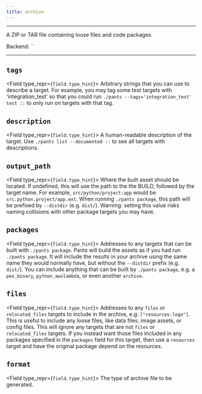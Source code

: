 ```yaml
---
title: archive
---
```



---

A ZIP or TAR file containing loose files and code packages.

Backend: <span className="color--primary">``</span>

---

<span className={styles.options}>

## `tags`

<Field type_repr={`field.type_hint`}>
  Arbitrary strings that you can use to describe a target. For example, you may
  tag some test targets with &#x27;integration_test&#x27; so that you could run
  `./pants --tags='integration_test' test ::` to only run on targets with that
  tag.
</Field>

## `description`

<Field type_repr={`field.type_hint`}>
  A human-readable description of the target. Use `./pants list --documented ::`
  to see all targets with descriptions.
</Field>

## `output_path`

<Field type_repr={`field.type_hint`}>
  Where the built asset should be located. If undefined, this will use the path
  to the the BUILD, followed by the target name. For example,
  `src/python/project:app` would be `src.python.project/app.ext`. When running
  `./pants package`, this path will be prefixed by `--distdir` (e.g. `dist/`).
  Warning: setting this value risks naming collisions with other package targets
  you may have.
</Field>

## `packages`

<Field type_repr={`field.type_hint`}>
  Addresses to any targets that can be built with `./pants package`. Pants will
  build the assets as if you had run `./pants package`. It will include the
  results in your archive using the same name they would normally have, but
  without the `--distdir` prefix (e.g. `dist/`). You can include anything that
  can be built by `./pants package`, e.g. a `pex_binary`, `python_awslambda`, or
  even another `archive`.
</Field>

## `files`

<Field type_repr={`field.type_hint`}>
  Addresses to any `files` or `relocated_files` targets to include in the
  archive, e.g. `["resources:logo"]`. This is useful to include any loose files,
  like data files, image assets, or config files. This will ignore any targets
  that are not `files` or `relocated_files` targets. If you instead want those
  files included in any packages specified in the `packages` field for this
  target, then use a `resources` target and have the original package depend on
  the resources.
</Field>

## `format`

<Field type_repr={`field.type_hint`}>
  The type of archive file to be generated.
</Field>

</span>
